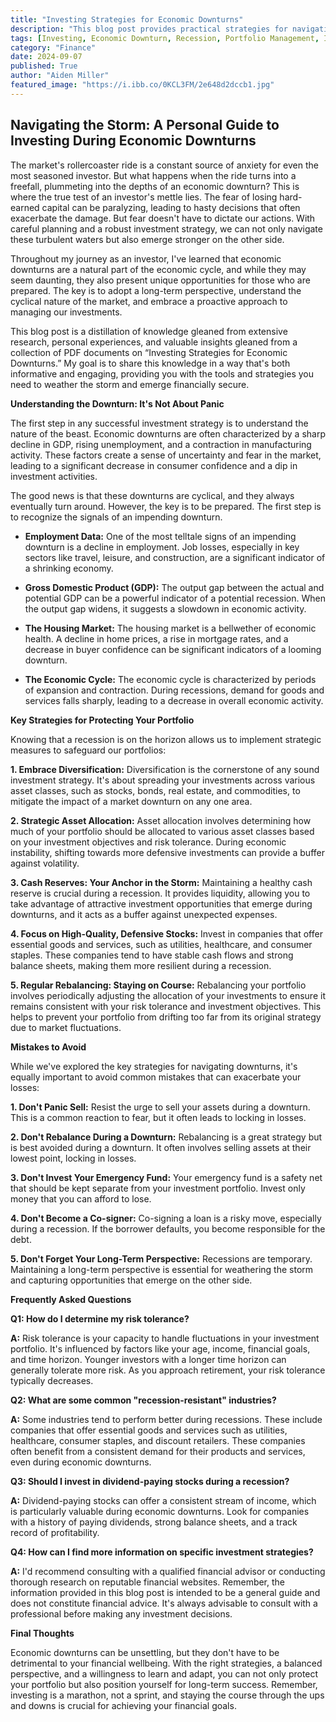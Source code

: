 ```yaml
---
title: "Investing Strategies for Economic Downturns"
description: "This blog post provides practical strategies for navigating economic downturns. It covers understanding recession signals, protecting your portfolio through diversification and asset allocation, and common mistakes to avoid. Learn how to weather the storm and emerge financially secure."
tags: [Investing, Economic Downturn, Recession, Portfolio Management, Investment Strategy, Financial Planning, Risk Management, Asset Allocation, Diversification, Market Volatility]
category: "Finance"
date: 2024-09-07
published: True
author: "Aiden Miller"
featured_image: "https://i.ibb.co/0KCL3FM/2e648d2dccb1.jpg"
---
```


## Navigating the Storm: A Personal Guide to Investing During Economic Downturns

The market's rollercoaster ride is a constant source of anxiety for even the most seasoned investor. But what happens when the ride turns into a freefall, plummeting into the depths of an economic downturn? This is where the true test of an investor's mettle lies. The fear of losing hard-earned capital can be paralyzing, leading to hasty decisions that often exacerbate the damage. But fear doesn't have to dictate our actions. With careful planning and a robust investment strategy, we can not only navigate these turbulent waters but also emerge stronger on the other side.

Throughout my journey as an investor, I've learned that economic downturns are a natural part of the economic cycle, and while they may seem daunting, they also present unique opportunities for those who are prepared. The key is to adopt a long-term perspective, understand the cyclical nature of the market, and embrace a proactive approach to managing our investments.

This blog post is a distillation of knowledge gleaned from extensive research, personal experiences, and valuable insights gleaned from a collection of PDF documents on “Investing Strategies for Economic Downturns.” My goal is to share this knowledge in a way that's both informative and engaging, providing you with the tools and strategies you need to weather the storm and emerge financially secure.

**Understanding the Downturn: It's Not About Panic**

The first step in any successful investment strategy is to understand the nature of the beast. Economic downturns are often characterized by a sharp decline in GDP, rising unemployment, and a contraction in manufacturing activity. These factors create a sense of uncertainty and fear in the market, leading to a significant decrease in consumer confidence and a dip in investment activities.

The good news is that these downturns are cyclical, and they always eventually turn around. However, the key is to be prepared. The first step is to recognize the signals of an impending downturn.  

* **Employment Data:**  One of the most telltale signs of an impending downturn is a decline in employment. Job losses, especially in key sectors like travel, leisure, and construction, are a significant indicator of a shrinking economy.

* **Gross Domestic Product (GDP):**  The output gap between the actual and potential GDP can be a powerful indicator of a potential recession. When the output gap widens, it suggests a slowdown in economic activity.

* **The Housing Market:** The housing market is a bellwether of economic health. A decline in home prices, a rise in mortgage rates, and a decrease in buyer confidence can be significant indicators of a looming downturn.

* **The Economic Cycle:**  The economic cycle is characterized by periods of expansion and contraction. During recessions, demand for goods and services falls sharply, leading to a decrease in overall economic activity.

**Key Strategies for Protecting Your Portfolio**

Knowing that a recession is on the horizon allows us to implement strategic measures to safeguard our portfolios:

**1. Embrace Diversification:**  Diversification is the cornerstone of any sound investment strategy.  It's about spreading your investments across various asset classes, such as stocks, bonds, real estate, and commodities, to mitigate the impact of a market downturn on any one area.

**2. Strategic Asset Allocation:**  Asset allocation involves determining how much of your portfolio should be allocated to various asset classes based on your investment objectives and risk tolerance.  During economic instability, shifting towards more defensive investments can provide a buffer against volatility.

**3. Cash Reserves: Your Anchor in the Storm:**  Maintaining a healthy cash reserve is crucial during a recession. It provides liquidity, allowing you to take advantage of attractive investment opportunities that emerge during downturns, and it acts as a buffer against unexpected expenses.

**4. Focus on High-Quality, Defensive Stocks:**  Invest in companies that offer essential goods and services, such as utilities, healthcare, and consumer staples. These companies tend to have stable cash flows and strong balance sheets, making them more resilient during a recession.

**5. Regular Rebalancing: Staying on Course:**  Rebalancing your portfolio involves periodically adjusting the allocation of your investments to ensure it remains consistent with your risk tolerance and investment objectives.  This helps to prevent your portfolio from drifting too far from its original strategy due to market fluctuations.

**Mistakes to Avoid**

While we've explored the key strategies for navigating downturns, it's equally important to avoid common mistakes that can exacerbate your losses:

**1.  Don't Panic Sell:** Resist the urge to sell your assets during a downturn. This is a common reaction to fear, but it often leads to locking in losses.

**2.  Don't Rebalance During a Downturn:** Rebalancing is a great strategy but is best avoided during a downturn.  It often involves selling assets at their lowest point, locking in losses.

**3.  Don't Invest Your Emergency Fund:**  Your emergency fund is a safety net that should be kept separate from your investment portfolio.  Invest only money that you can afford to lose.

**4.  Don't Become a Co-signer:**  Co-signing a loan is a risky move, especially during a recession. If the borrower defaults, you become responsible for the debt.

**5.  Don't Forget Your Long-Term Perspective:**  Recessions are temporary. Maintaining a long-term perspective is essential for weathering the storm and capturing opportunities that emerge on the other side.

**Frequently Asked Questions**

**Q1: How do I determine my risk tolerance?**

**A:**  Risk tolerance is your capacity to handle fluctuations in your investment portfolio. It's influenced by factors like your age, income, financial goals, and time horizon.  Younger investors with a longer time horizon can generally tolerate more risk. As you approach retirement, your risk tolerance typically decreases.

**Q2: What are some common "recession-resistant" industries?**

**A:** Some industries tend to perform better during recessions. These include companies that offer essential goods and services such as utilities, healthcare, consumer staples, and discount retailers. These companies often benefit from a consistent demand for their products and services, even during economic downturns.

**Q3: Should I invest in dividend-paying stocks during a recession?**

**A:**  Dividend-paying stocks can offer a consistent stream of income, which is particularly valuable during economic downturns.  Look for companies with a history of paying dividends, strong balance sheets, and a track record of profitability.

**Q4: How can I find more information on specific investment strategies?**

**A:** I'd recommend consulting with a qualified financial advisor or conducting thorough research on reputable financial websites. Remember, the information provided in this blog post is intended to be a general guide and does not constitute financial advice. It's always advisable to consult with a professional before making any investment decisions.

**Final Thoughts**

Economic downturns can be unsettling, but they don't have to be detrimental to your financial wellbeing. With the right strategies, a balanced perspective, and a willingness to learn and adapt, you can not only protect your portfolio but also position yourself for long-term success. Remember, investing is a marathon, not a sprint, and staying the course through the ups and downs is crucial for achieving your financial goals.